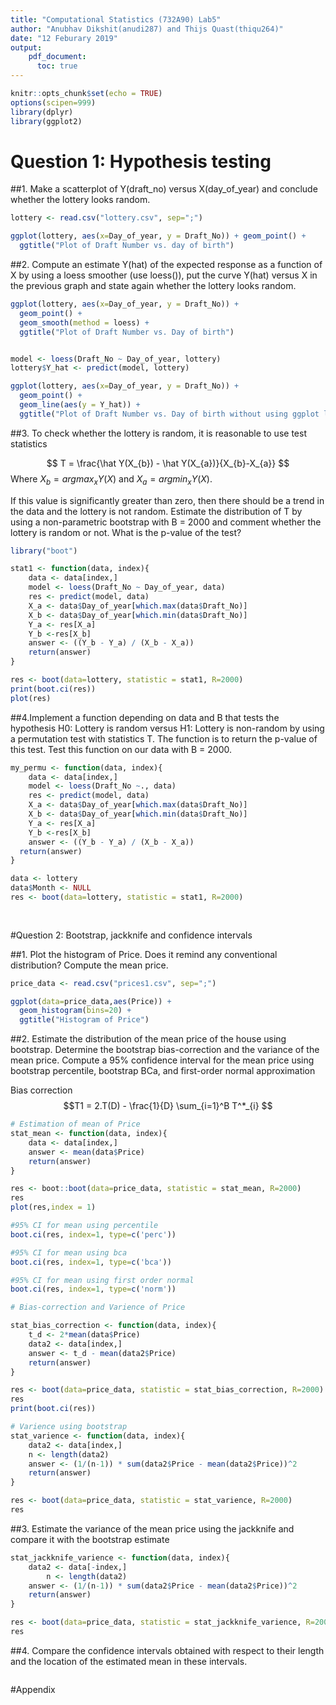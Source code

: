 ```yaml
---
title: "Computational Statistics (732A90) Lab5"
author: "Anubhav Dikshit(anudi287) and Thijs Quast(thiqu264)"
date: "12 Feburary 2019"
output: 
    pdf_document:
      toc: true
---
```


```r
knitr::opts_chunk$set(echo = TRUE)
options(scipen=999)
library(dplyr)
library(ggplot2)
```

\newpage

# Question 1: Hypothesis testing

##1. Make a scatterplot of Y(draft_no) versus X(day_of_year) and conclude whether the lottery looks random.
```r
lottery <- read.csv("lottery.csv", sep=";")

ggplot(lottery, aes(x=Day_of_year, y = Draft_No)) + geom_point() + 
  ggtitle("Plot of Draft Number vs. day of birth")
```

##2. Compute an estimate Y(hat) of the expected response as a function of X by using a loess smoother (use loess()), put the curve Y(hat) versus X in the previous graph and state again whether the lottery looks random.

```r
ggplot(lottery, aes(x=Day_of_year, y = Draft_No)) + 
  geom_point() +
  geom_smooth(method = loess) +
  ggtitle("Plot of Draft Number vs. Day of birth")


model <- loess(Draft_No ~ Day_of_year, lottery)
lottery$Y_hat <- predict(model, lottery)

ggplot(lottery, aes(x=Day_of_year, y = Draft_No)) + 
  geom_point() +
  geom_line(aes(y = Y_hat)) +
  ggtitle("Plot of Draft Number vs. Day of birth without using ggplot loess")

```

##3. To check whether the lottery is random, it is reasonable to use test statistics 

$$ T = \frac{\hat Y(X_{b}) - \hat Y(X_{a})}{X_{b}-X_{a}} $$
Where $X_{b} = argmax_x Y(X)$ and $X_{a} = argmin_x Y(X)$.

If this value is significantly greater than zero, then there should be a trend in the data and the lottery is not random. Estimate the distribution of T by using a non-parametric bootstrap with B = 2000 and comment whether the lottery is random or not. What is the p-value of the test?

```r

library("boot")

stat1 <- function(data, index){
    data <- data[index,]
    model <- loess(Draft_No ~ Day_of_year, data)
    res <- predict(model, data)
    X_a <- data$Day_of_year[which.max(data$Draft_No)]
    X_b <- data$Day_of_year[which.min(data$Draft_No)]
    Y_a <- res[X_a] 
    Y_b <-res[X_b]
    answer <- ((Y_b - Y_a) / (X_b - X_a))
    return(answer)
}

res <- boot(data=lottery, statistic = stat1, R=2000)
print(boot.ci(res))
plot(res)

```

##4.Implement a function depending on data and B that tests the hypothesis H0: Lottery is random versus H1: Lottery is non-random by using a permutation test with statistics T. The function is to return the p-value of this test. Test this function on our data with B = 2000.

```r
my_permu <- function(data, index){
    data <- data[index,]
    model <- loess(Draft_No ~., data)
    res <- predict(model, data)
    X_a <- data$Day_of_year[which.max(data$Draft_No)]
    X_b <- data$Day_of_year[which.min(data$Draft_No)]
    Y_a <- res[X_a] 
    Y_b <-res[X_b]
    answer <- ((Y_b - Y_a) / (X_b - X_a))
  return(answer)
}

data <- lottery
data$Month <- NULL
res <- boot(data=lottery, statistic = stat1, R=2000)
    
    
```

#Question 2: Bootstrap, jackknife and confidence intervals

##1. Plot the histogram of Price. Does it remind any conventional distribution? Compute the mean price.

```r
price_data <- read.csv("prices1.csv", sep=";")

ggplot(data=price_data,aes(Price)) + 
  geom_histogram(bins=20) + 
  ggtitle("Histogram of Price")
```

##2. Estimate the distribution of the mean price of the house using bootstrap. Determine the bootstrap bias-correction and the variance of the mean price. Compute a 95% confidence interval for the mean price using bootstrap percentile, bootstrap BCa, and first-order normal approximation

Bias correction
$$T1 = 2.T(D) - \frac{1}{D} \sum_{i=1}^B T^*_{i} $$

```r

# Estimation of mean of Price
stat_mean <- function(data, index){
    data <- data[index,]
    answer <- mean(data$Price)
    return(answer)
}

res <- boot::boot(data=price_data, statistic = stat_mean, R=2000)
res
plot(res,index = 1)

#95% CI for mean using percentile
boot.ci(res, index=1, type=c('perc'))

#95% CI for mean using bca
boot.ci(res, index=1, type=c('bca'))

#95% CI for mean using first order normal
boot.ci(res, index=1, type=c('norm'))

# Bias-correction and Varience of Price

stat_bias_correction <- function(data, index){
    t_d <- 2*mean(data$Price)
    data2 <- data[index,]
    answer <- t_d - mean(data2$Price)
    return(answer)
}

res <- boot(data=price_data, statistic = stat_bias_correction, R=2000)
res
print(boot.ci(res))

# Varience using bootstrap
stat_varience <- function(data, index){
    data2 <- data[index,]
    n <- length(data2)
    answer <- (1/(n-1)) * sum(data2$Price - mean(data2$Price))^2
    return(answer)
}

res <- boot(data=price_data, statistic = stat_varience, R=2000)
res


```

##3. Estimate the variance of the mean price using the jackknife and compare it with the bootstrap estimate

```r

stat_jackknife_varience <- function(data, index){
    data2 <- data[-index,]
        n <- length(data2)
    answer <- (1/(n-1)) * sum(data2$Price - mean(data2$Price))^2
    return(answer)
}

res <- boot(data=price_data, statistic = stat_jackknife_varience, R=2000)
res


```

##4. Compare the confidence intervals obtained with respect to their length and the location of the estimated mean in these intervals.

```r

```

#Appendix
```r
```
